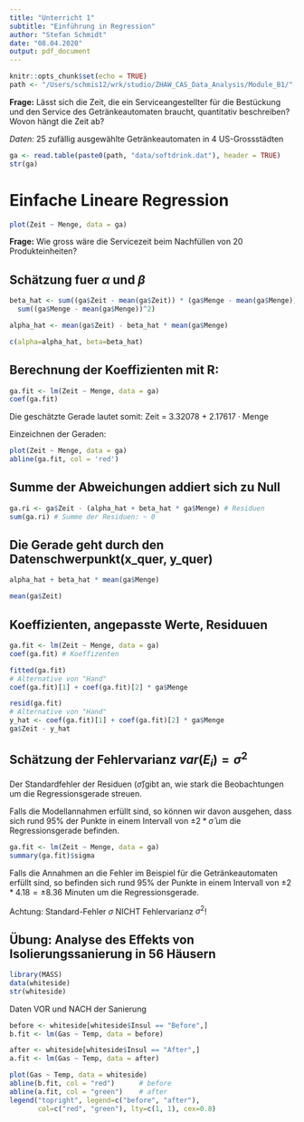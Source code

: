 ```yaml
---
title: "Unterricht 1"
subtitle: "Einführung in Regression"
author: "Stefan Schmidt"
date: "08.04.2020"
output: pdf_document
---
```


```r
knitr::opts_chunk$set(echo = TRUE)
path <- "/Users/schmis12/wrk/studio/ZHAW_CAS_Data_Analysis/Module_B1/"
```


__Frage:__ Lässt sich die Zeit, die ein Serviceangestellter für die Bestückung und den
Service des Getränkeautomaten braucht, quantitativ beschreiben? Wovon hängt
die Zeit ab?

_Daten:_ 25 zufällig ausgewählte Getränkeautomaten in 4 US-Grossstädten

```r
ga <- read.table(paste0(path, "data/softdrink.dat"), header = TRUE)
str(ga)
```

# Einfache Lineare Regression

```r
plot(Zeit ~ Menge, data = ga)
```

__Frage:__ Wie gross wäre die Servicezeit beim Nachfüllen von 20 Produkteinheiten?

## Schätzung fuer $\alpha$ und $\beta$

```r
beta_hat <- sum((ga$Zeit - mean(ga$Zeit)) * (ga$Menge - mean(ga$Menge))) /
  sum((ga$Menge - mean(ga$Menge))^2)

alpha_hat <- mean(ga$Zeit) - beta_hat * mean(ga$Menge)

c(alpha=alpha_hat, beta=beta_hat)
```

## Berechnung der Koeffizienten mit R:

```r
ga.fit <- lm(Zeit ~ Menge, data = ga)
coef(ga.fit)
```

Die geschätzte Gerade lautet somit: Zeit = 3.32078 + 2.17617 · Menge

Einzeichnen der Geraden:

```r
plot(Zeit ~ Menge, data = ga)
abline(ga.fit, col = 'red')
```

## Summe der Abweichungen addiert sich zu Null

```r
ga.ri <- ga$Zeit - (alpha_hat + beta_hat * ga$Menge) # Residuen
sum(ga.ri) # Summe der Residuen: ~ 0
```

## Die Gerade geht durch den Datenschwerpunkt(x_quer, y_quer)

```r
alpha_hat + beta_hat * mean(ga$Menge)

mean(ga$Zeit)
```

## Koeffizienten, angepasste Werte, Residuuen

```r
ga.fit <- lm(Zeit ~ Menge, data = ga)
coef(ga.fit) # Koeffizenten

fitted(ga.fit)
# Alternative von "Hand"
coef(ga.fit)[1] + coef(ga.fit)[2] * ga$Menge

resid(ga.fit)
# Alternative von "Hand"
y_hat <- coef(ga.fit)[1] + coef(ga.fit)[2] * ga$Menge
ga$Zeit - y_hat
```

## Schätzung der Fehlervarianz $var(E_{i}) = \sigma^{2}$

Der Standardfehler der Residuen ($\hat{\sigma}$)gibt an, 
wie stark die Beobachtungen um die Regressionsgerade streuen.

Falls die Modellannahmen erfüllt sind, so können wir davon ausgehen,
dass sich rund 95% der Punkte in einem Intervall von $\pm2 * \hat{\sigma}$ 
um die Regressionsgerade befinden.

```r
ga.fit <- lm(Zeit ~ Menge, data = ga)
summary(ga.fit)$sigma
```

Falls die Annahmen an die Fehler im Beispiel für die Getränkeautomaten erfüllt sind, so befinden sich rund 95% der Punkte in einem Intervall von $\pm{2} * 4.18 = \pm{8.36}$ Minuten um die Regressionsgerade.

Achtung: Standard-Fehler $\sigma$ NICHT Fehlervarianz $\sigma^{2}$!


## Übung: Analyse des Effekts von Isolierungssanierung in 56 Häusern

```r
library(MASS)
data(whiteside)
str(whiteside)
```

Daten VOR und NACH der Sanierung

```r
before <- whiteside[whiteside$Insul == "Before",]
b.fit <- lm(Gas ~ Temp, data = before)

after <- whiteside[whiteside$Insul == "After",]
a.fit <- lm(Gas ~ Temp, data = after)

plot(Gas ~ Temp, data = whiteside)
abline(b.fit, col = "red")      # before
abline(a.fit, col = "green")    # after
legend("topright", legend=c("before", "after"), 
       col=c("red", "green"), lty=c(1, 1), cex=0.8)
```


